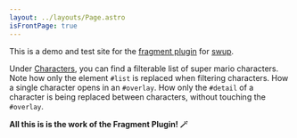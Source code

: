 ```yaml
---
layout: ../layouts/Page.astro
isFrontPage: true
---
```


This is a demo and test site for the <a href="https://github.com/swup/fragment-plugin">fragment plugin</a> for <a href="https://github.com/swup/">swup</a>.

Under <a href="/characters/">Characters</a>, you can find a filterable list of super mario characters. Note how only the element <code>#list</code> is replaced when filtering characters. How a single character opens in an <code>#overlay</code>. How only the <code>#detail</code> of a character is being replaced between characters, without touching the <code>#overlay</code>.

<strong>All this is is the work of the Fragment Plugin! 🪄</strong>